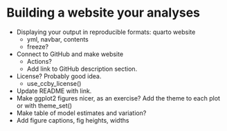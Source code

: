 # Building a website your analyses {#build-website}

-   Displaying your output in reproducible formats: quarto website
    -   yml, navbar, contents
    -   freeze?
-   Connect to GitHub and make website
    -   Actions?
    -   Add link to GitHub description section.
-   License? Probably good idea.
    -   use_ccby_license()
-   Update README with link.
-   Make ggplot2 figures nicer, as an exercise? Add the theme to each
    plot or with theme_set()
-   Make table of model estimates and variation?
-   Add figure captions, fig heights, widths
